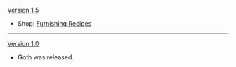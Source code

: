 {{Change History/Header}}
[[Version 1.5]]
* {{Color|New}} Shop: [[Furnishing|Furnishing Recipes]]
----
[[Version 1.0]]
* Goth was released.